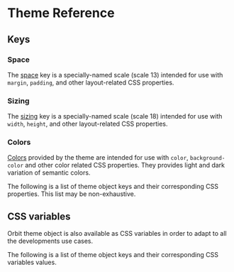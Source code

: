 
<Meta
    title="Getting Started/Styling/Theme Reference"
    id="theme-reference"
/>

# Theme Reference

## Keys

### Space

The [space](/story/spacing--page) key is a specially-named scale (scale 13) intended for use with `margin`, `padding`, and other layout-related CSS properties.

### Sizing

The [sizing](/story/sizing--page) key is a specially-named scale (scale 18) intended for use with `width`, `height`, and other layout-related CSS properties.

### Colors

[Colors](/story/colors--page) provided by the theme are intended for use with `color`, `background-color` and other color related CSS properties. They provides light and dark variation of semantic colors.

The following is a list of theme object keys and their corresponding CSS properties. This list may be non-exhaustive.

<Table
    columns={[
        { title: "Theme key", headerStyle: { width: "200px" }},
        { title: "CSS properties", headerStyle: { width: "450px" }}
    ]}
    rows={[
        ["space", "margin, margin-top, margin-bottom, margin-right, margin-left, padding, padding-left, padding-right, padding-bottom, gap, column-gap, row-gap"],
        ["sizing", "width, height, min-width, max-width, min-height, max-height, grid-auto-columns, grid-auto-rows"],
        ["boxShadows", "box-shadow"],
        ["fontSizes", "font-size"],
        ["colors", "color, background-color, border-color"],
        ["fontWeights", "font-weights"],
        ["lineHeights", "line-heights"],
        ["borderRadii", "border-radius"]
    ]}
    rowClassName="background-1"
/>

## CSS variables

Orbit theme object is also available as CSS variables in order to adapt to all the developments use cases.

The following is a list of theme object keys and their corresponding CSS variables values.

<Table
    columns={[
        { title: "Theme key", headerStyle: { width: "200px" }},
        { title: "CSS variable", headerStyle: { width: "450px" }}
    ]}
    rows={[
        ["space", "--o-ui-sp-{x}"],
        ["sizing", "--o-ui-sz-{x}"],
        ["boxShadows", "--o-ui-bs-{x}"],
        ["fontSizes", "--o-ui-fs-{x}"],
        ["colors", "--o-ui-{x}"],
        ["fontWeights", "--o-ui-fw-{x}"],
        ["lineHeights", "--o-ui-lh-{x}"],
        ["borderRadii", "--o-ui-br-{x}"]
    ]}
    rowClassName="background-1"
/>
